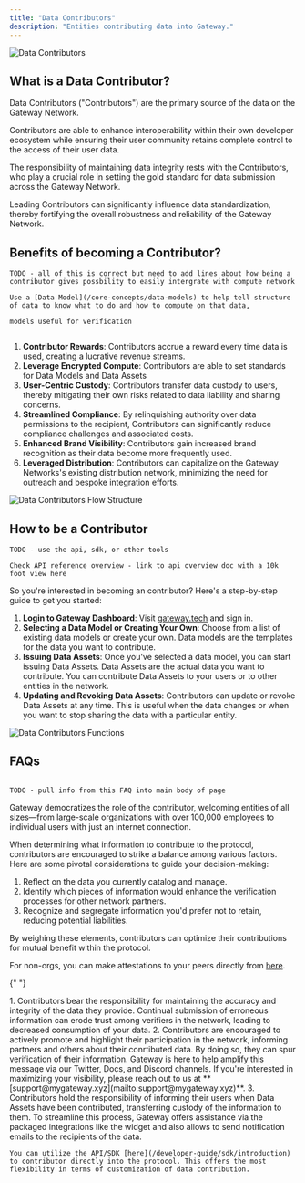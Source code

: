 ```yaml
---
title: "Data Contributors"
description: "Entities contributing data into Gateway."
---
```


![Data Contributors](/assets/roles/dataContributors.png)

## What is a Data Contributor?

Data Contributors ("Contributors") are the primary source of the data on the Gateway Network.

Contributors are able to enhance interoperability within their own developer ecosystem while ensuring their user community retains complete control to the access of their user data.

The responsibility of maintaining data integrity rests with the Contributors, who play a crucial role in setting the gold standard for data submission across the Gateway Network.

Leading Contributors can significantly influence data standardization, thereby fortifying the overall robustness and reliability of the Gateway Network.

## Benefits of becoming a Contributor?

```
TODO - all of this is correct but need to add lines about how being a contributor gives possbility to easily intergrate with compute network

Use a [Data Model](/core-concepts/data-models) to help tell structure of data to know what to do and how to compute on that data,

models useful for verification


```

1. **Contributor Rewards**: Contributors accrue a reward every time data is used, creating a lucrative revenue streams.
2. **Leverage Encrypted Compute**: Contributors are able to set standards for Data Models and Data Assets
3. **User-Centric Custody**: Contributors transfer data custody to users, thereby mitigating their own risks related to data liability and sharing concerns.
4. **Streamlined Compliance**: By relinquishing authority over data permissions to the recipient, Contributors can significantly reduce compliance challenges and associated costs.
5. **Enhanced Brand Visibility**: Contributors gain increased brand recognition as their data become more frequently used.
6. **Leveraged Distribution**: Contributors can capitalize on the Gateway Networks's existing distribution network, minimizing the need for outreach and bespoke integration efforts.

![Data Contributors Flow Structure](/assets/roles/dataContributors-flow-structure.png)

## How to be a Contributor

```
TODO - use the api, sdk, or other tools

Check API reference overview - link to api overview doc with a 10k foot view here

```

So you're interested in becoming an contributor? Here's a step-by-step guide to get you started:

1. **Login to Gateway Dashboard**: Visit [gateway.tech](https://gateway.tech) and sign in.
2. **Selecting a Data Model or Creating Your Own**: Choose from a list of existing data models or create your own. Data models are the templates for the data you want to contribute.
3. **Issuing Data Assets**: Once you've selected a data model, you can start issuing Data Assets. Data Assets are the actual data you want to contribute. You can contribute Data Assets to your users or to other entities in the network.
4. **Updating and Revoking Data Assets**: Contributors can update or revoke Data Assets at any time. This is useful when the data changes or when you want to stop sharing the data with a particular entity.

![Data Contributors Functions](/assets/roles/dataContributors-functions.png)

## FAQs

```

TODO - pull info from this FAQ into main body of page

```

<AccordionGroup>
  <Accordion title="Who can contribute data?">
    Gateway democratizes the role of the contributor, welcoming entities of all sizes—from large-scale organizations with over 100,000 employees to individual users with just an internet connection.

  </Accordion>

  <Accordion title="What information should I contribute?">

When determining what information to contribute to the protocol, contributors are encouraged to strike a balance among various factors. Here are some pivotal considerations to guide your decision-making:

1. Reflect on the data you currently catalog and manage.
2. Identify which pieces of information would enhance the verification processes for other network partners.
3. Recognize and segregate information you'd prefer not to retain, reducing potential liabilities.

By weighing these elements, contributors can optimize their contributions for mutual benefit within the protocol.

For non-orgs, you can make attestations to your peers directly from [here](https://www.gateway.tech/).

  </Accordion>

{" "}

<Accordion title="What is the contributor responsible/liable for?">
  1. Contributors bear the responsibility for maintaining the accuracy and
  integrity of the data they provide. Continual submission of erroneous
  information can erode trust among verifiers in the network, leading to
  decreased consumption of your data. 2. Contributors are encouraged to actively
  promote and highlight their participation in the network, informing partners
  and others about their conrtibuted data. By doing so, they can spur
  verification of their information. Gateway is here to help amplify this
  message via our Twitter, Docs, and Discord channels. If you're interested in
  maximizing your visibility, please reach out to us at
  **[support@mygateway.xyz](mailto:support@mygateway.xyz)**. 3. Contributors
  hold the responsibility of informing their users when Data Assets have been
  contributed, transferring custody of the information to them. To streamline
  this process, Gateway offers assistance via the packaged integrations like the
  widget and also allows to send notification emails to the recipients of the
  data.
</Accordion>

  <Accordion title="How can I contributor data directly through the protocol?">

    You can utilize the API/SDK [here](/developer-guide/sdk/introduction) to contributor directly into the protocol. This offers the most flexibility in terms of customization of data contribution.

  </Accordion>

</AccordionGroup>
